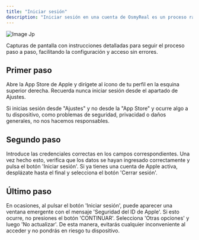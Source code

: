 ```yaml
---
title: "Iniciar sesión"
description: "Iniciar sesión en una cuenta de OsmyReal es un proceso rápido y sin complicaciones. En solo unos pocos pasos, podrás acceder a tu cuenta de forma segura y eficiente. Sigue las instrucciones a continuación para iniciar sesión sin ningún inconveniente."
---
```


![Image Jp](/images/image.jpg)

Capturas de pantalla con instrucciones detalladas para seguir el proceso paso a paso, facilitando la configuración y acceso sin errores.

## Primer paso

Abre la App Store de Apple y dirígete al ícono de tu perfil en la esquina superior derecha. Recuerda nunca iniciar sesión desde el apartado de Ajustes.

<Warning>
  Si inicias sesión desde "Ajustes" y no desde la "App Store" y ocurre algo a tu dispositivo, como problemas de seguridad, privacidad o daños generales, no nos hacemos responsables.
</Warning>

## Segundo paso

Introduce las credenciales correctas en los campos correspondientes. Una vez hecho esto, verifica que los datos se hayan ingresado correctamente y pulsa el botón 'Iniciar sesión'. Si ya tienes una cuenta de Apple activa, desplázate hasta el final y selecciona el botón 'Cerrar sesión'.

## Último paso

En ocasiones, al pulsar el botón 'Iniciar sesión', puede aparecer una ventana emergente con el mensaje 'Seguridad del ID de Apple'. Si esto ocurre, no presiones el botón 'CONTINUAR'. Selecciona 'Otras opciones' y luego 'No actualizar'. De esta manera, evitarás cualquier inconveniente al acceder y no pondrás en riesgo tu dispositivo.